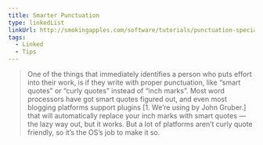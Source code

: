 ```yaml
---
title: Smarter Punctuation
type: linkedList
linkUrl: http://smokingapples.com/software/tutorials/punctuation-special-characters-mac/
tags:
  - Linked
  - Tips
---
```


> One of the things that immediately identifies a person who puts effort into their work, is if they write with proper punctuation, like “smart quotes” or “curly quotes” instead of “inch marks”. Most word processors have got smart quotes figured out, and even most blogging platforms support plugins \[1. We’re using by John Gruber.\] that will automatically replace your inch marks with smart quotes — the lazy way out, but it works. But a lot of platforms aren’t curly quote friendly, so it’s the OS’s job to make it so.
